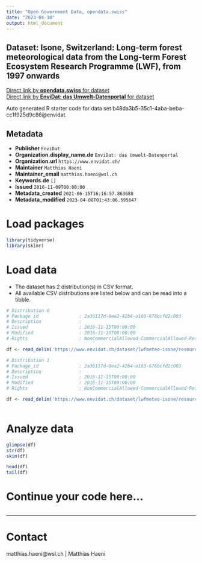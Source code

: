 ```yaml
---
title: "Open Government Data, opendata.swiss"
date: "2023-04-10"
output: html_document
---
```


## Dataset: Isone, Switzerland: Long-term forest meteorological data from the Long-term Forest Ecosystem Research Programme (LWF), from 1997 onwards



[Direct link by **opendata.swiss** for dataset](https://opendata.swiss/de/dataset/isone-switzerland-long-term-forest-meteorological-data-from-the-long-term-forest-ecosystem-rese)<br>
[Direct link by **EnviDat: das Umwelt-Datenportal** for dataset](https://www.envidat.ch/#/metadata/lwfmeteo-isone)

Auto generated R starter code for data set b48da3b5-35c1-4aba-beba-cc1f925d9c86@envidat.

## Metadata

- **Publisher** `EnviDat`
- **Organization.display_name.de** `EnviDat: das Umwelt-Datenportal`
- **Organization.url** `https://www.envidat.ch/`
- **Maintainer** `Matthias Haeni`
- **Maintainer_email** `matthias.haeni@wsl.ch`
- **Keywords.de** `[]`
- **Issued** `2016-11-09T00:00:00`
- **Metadata_created** `2021-06-15T16:16:57.863688`
- **Metadata_modified** `2023-04-08T01:43:06.595647`


# Load packages

```r

library(tidyverse)
library(skimr)

```

# Load data

-   The dataset has 2 distribution(s) in CSV format.
-   All available CSV distributions are listed below and can be read into a tibble.

```r

# Distribution 0
# Package_id               : 2a36117d-0ea2-42b4-a183-676bcfd2c003
# Description              : 
# Issued                   : 2016-11-15T00:00:00
# Modified                 : 2016-11-15T00:00:00
# Rights                   : NonCommercialAllowed-CommercialAllowed-ReferenceRequired

df <- read_delim('https://www.envidat.ch/dataset/lwfmeteo-isone/resource/a90d31c4-4c29-41a0-86b0-81e4491ba5aa')

# Distribution 1
# Package_id               : 2a36117d-0ea2-42b4-a183-676bcfd2c003
# Description              : 
# Issued                   : 2016-11-15T00:00:00
# Modified                 : 2016-11-15T00:00:00
# Rights                   : NonCommercialAllowed-CommercialAllowed-ReferenceRequired

df <- read_delim('https://www.envidat.ch/dataset/lwfmeteo-isone/resource/6194aad2-dc30-4d91-b772-5fcdf767e8cd')



```

# Analyze data

```r

glimpse(df)
str(df)
skim(df)

head(df)
tail(df)

```

# Continue your code here...

```r

```

------------------------------------------------------------------------

# Contact

matthias.haeni@wsl.ch | Matthias Haeni

